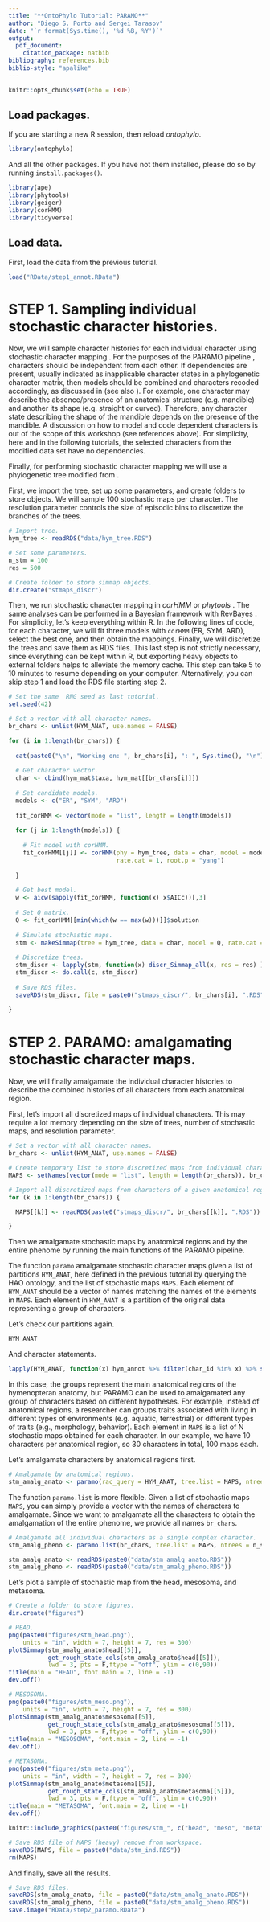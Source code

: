 ```yaml
---
title: "**OntoPhylo Tutorial: PARAMO**"
author: "Diego S. Porto and Sergei Tarasov"
date: "`r format(Sys.time(), '%d %B, %Y')`"
output:
  pdf_document:
    citation_package: natbib
bibliography: references.bib
biblio-style: "apalike"
---
```


```r
knitr::opts_chunk$set(echo = TRUE)
```

## Load packages.

If you are starting a new R session, then reload *ontophylo*.
```r
library(ontophylo)
```

And all the other packages. If you have not them installed, please do so by running `install.packages()`.
```r
library(ape)
library(phytools)
library(geiger)
library(corHMM)
library(tidyverse)
```

## Load data.

First, load the data from the previous tutorial.
```r
load("RData/step1_annot.RData")
```

# STEP 1. Sampling individual stochastic character histories.

Now, we will sample character histories for each individual character using stochastic character mapping \citep{huelsenbeck2003}. 
For the purposes of the PARAMO pipeline \citep{tarasoval2019}, characters should be independent from each other. If dependencies are present, usually indicated as inapplicable character states in a phylogenetic character matrix, then models should be combined and characters recoded accordingly, as discussed in \citet{tarasov2019, tarasov2020, tarasov2023} (see also \citet{simoes2023}). For example, one character may describe the absence/presence of an anatomical structure (e.g. mandible) and another its shape (e.g. straight or curved). Therefore, any character state describing the shape of the mandible depends on the presence of the mandible. A discussion on how to model and code dependent characters is out of the scope of this workshop (see references above). For simplicity, here and in the following tutorials, the selected characters from the modified data set have no dependencies.

Finally, for performing stochastic character mapping we will use a phylogenetic tree modified from \citet{klopfstein2013}.

First, we import the tree, set up some parameters, and create folders to store objects. We will sample 100 stochastic maps per character. The resolution parameter controls the size of episodic bins to discretize the branches of the trees.
```r
# Import tree.
hym_tree <- readRDS("data/hym_tree.RDS")

# Set some parameters.
n_stm = 100
res = 500

# Create folder to store simmap objects.
dir.create("stmaps_discr")
```

Then, we run stochastic character mapping in *corHMM* \citep{beaulieu2013, boyko2021} or *phytools* \citep{revell2012}. The same analyses can be performed in a Bayesian framework with RevBayes \citep{hohna2016}. For simplicity, let's keep everything within R. In the following lines of code, for each character, we will fit three models with `corHMM` (ER, SYM, ARD), select the best one, and then obtain the mappings. Finally, we will discretize the trees and save them as RDS files. This last step is not strictly necessary, since everything can be kept within R, but exporting heavy objects to external folders helps to alleviate the memory cache. This step can take 5 to 10 minutes to resume depending on your computer. Alternatively, you can skip step 1 and load the RDS file starting step 2.   
```r
# Set the same  RNG seed as last tutorial.
set.seed(42)

# Set a vector with all character names.
br_chars <- unlist(HYM_ANAT, use.names = FALSE)

for (i in 1:length(br_chars)) {
  
  cat(paste0("\n", "Working on: ", br_chars[i], ": ", Sys.time(), "\n"))
  
  # Get character vector.
  char <- cbind(hym_mat$taxa, hym_mat[[br_chars[i]]])
  
  # Set candidate models.
  models <- c("ER", "SYM", "ARD")
  
  fit_corHMM <- vector(mode = "list", length = length(models))
  
  for (j in 1:length(models)) {
    
    # Fit model with corHMM.
    fit_corHMM[[j]] <- corHMM(phy = hym_tree, data = char, model = models[[j]], 
                              rate.cat = 1, root.p = "yang")
    
  }
  
  # Get best model.
  w <- aicw(sapply(fit_corHMM, function(x) x$AICc))[,3]
  
  # Set Q matrix.
  Q <- fit_corHMM[[min(which(w == max(w)))]]$solution
  
  # Simulate stochastic maps.
  stm <- makeSimmap(tree = hym_tree, data = char, model = Q, rate.cat = 1, nSim = n_stm)
  
  # Discretize trees.
  stm_discr <- lapply(stm, function(x) discr_Simmap_all(x, res = res) )
  stm_discr <- do.call(c, stm_discr)
  
  # Save RDS files.
  saveRDS(stm_discr, file = paste0("stmaps_discr/", br_chars[i], ".RDS"))
  
}
```

# STEP 2. PARAMO: amalgamating stochastic character maps.

Now, we will finally amalgamate the individual character histories to describe the combined histories of all characters from each anatomical region.

First, let's import all discretized maps of individual characters. This may require a lot memory depending on the size of trees, number of stochastic maps, and resolution parameter.
```r
# Set a vector with all character names.
br_chars <- unlist(HYM_ANAT, use.names = FALSE)

# Create temporary list to store discretized maps from individual characters.
MAPS <- setNames(vector(mode = "list", length = length(br_chars)), br_chars)

# Import all discretized maps from characters of a given anatomical region.
for (k in 1:length(br_chars)) {

  MAPS[[k]] <- readRDS(paste0("stmaps_discr/", br_chars[[k]], ".RDS"))

}
```

Then we amalgamate stochastic maps by anatomical regions and by the entire phenome by running the main functions of the PARAMO pipeline.

The function `paramo` amalgamate stochastic character maps given a list of partitions `HYM_ANAT`, here defined in the previous tutorial by querying the HAO ontology, and the list of stochastic maps `MAPS`. Each element of `HYM_ANAT` should be a vector of names matching the names of the elements in `MAPS`. Each element in `HYM_ANAT` is a partition of the original data representing a group of characters.

Let's check our partitions again.
```r
HYM_ANAT
```

And character statements.
```r
lapply(HYM_ANAT, function(x) hym_annot %>% filter(char_id %in% x) %>% select(char) )
```

In this case, the groups represent the main anatomical regions of the hymenopteran anatomy, but PARAMO can be used to amalgamated any group of characters based on different hypotheses. For example, instead of anatomical regions, a researcher can groups traits associated with living in different types of environments (e.g. aquatic, terrestrial) or different types of traits (e.g., morphology, behavior). Each element in `MAPS` is a list of N stochastic maps obtained for each character. In our example, we have 10 characters per anatomical region, so 30 characters in total, 100 maps each.

Let's amalgamate characters by anatomical regions first.
```r
# Amalgamate by anatomical regions.
stm_amalg_anato <- paramo(rac_query = HYM_ANAT, tree.list = MAPS, ntrees = n_stm)
```

The function `paramo.list` is more flexible. Given a list of stochastic maps `MAPS`, you can simply provide a vector with the names of characters to amalgamate. Since we want to amalgamate all the characters to obtain the amalgamation of the entire phenome, we provide all names `br_chars`.
```r
# Amalgamate all individual characters as a single complex character.
stm_amalg_pheno <- paramo.list(br_chars, tree.list = MAPS, ntrees = n_stm)
```

```r
stm_amalg_anato <- readRDS(paste0("data/stm_amalg_anato.RDS"))
stm_amalg_pheno <- readRDS(paste0("data/stm_amalg_pheno.RDS"))
```

Let's plot a sample of stochastic map from the head, mesosoma, and metasoma.
```r
# Create a folder to store figures.
dir.create("figures")

# HEAD.
png(paste0("figures/stm_head.png"), 
    units = "in", width = 7, height = 7, res = 300)
plotSimmap(stm_amalg_anato$head[[5]], 
           get_rough_state_cols(stm_amalg_anato$head[[5]]),  
           lwd = 3, pts = F,ftype = "off", ylim = c(0,90))
title(main = "HEAD", font.main = 2, line = -1)
dev.off()

# MESOSOMA.
png(paste0("figures/stm_meso.png"), 
    units = "in", width = 7, height = 7, res = 300)
plotSimmap(stm_amalg_anato$mesosoma[[5]], 
           get_rough_state_cols(stm_amalg_anato$mesosoma[[5]]),  
           lwd = 3, pts = F,ftype = "off", ylim = c(0,90))
title(main = "MESOSOMA", font.main = 2, line = -1)
dev.off()

# METASOMA.
png(paste0("figures/stm_meta.png"), 
    units = "in", width = 7, height = 7, res = 300)
plotSimmap(stm_amalg_anato$metasoma[[5]], 
           get_rough_state_cols(stm_amalg_anato$metasoma[[5]]),  
           lwd = 3, pts = F,ftype = "off", ylim = c(0,90))
title(main = "METASOMA", font.main = 2, line = -1)
dev.off()
```

```r
knitr::include_graphics(paste0("figures/stm_", c("head", "meso", "meta"), ".png"))
```

```r
# Save RDS file of MAPS (heavy) remove from workspace.
saveRDS(MAPS, file = paste0("data/stm_ind.RDS"))
rm(MAPS)
```

And finally, save all the results.
```r
# Save RDS files.
saveRDS(stm_amalg_anato, file = paste0("data/stm_amalg_anato.RDS"))
saveRDS(stm_amalg_pheno, file = paste0("data/stm_amalg_pheno.RDS"))
save.image("RData/step2_paramo.RData")
```
